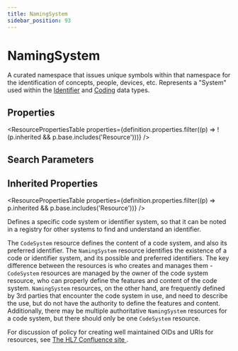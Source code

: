 ```yaml
---
title: NamingSystem
sidebar_position: 93
---
```



# NamingSystem

A curated namespace that issues unique symbols within that namespace for the identification of concepts, people, devices, etc. Represents a "System" used within the <a href="/docs/api/fhir/datatypes/identifier">Identifier</a> and <a href="/docs/api/fhir/datatypes/coding">Coding</a> data types.

<Tabs queryString="section">
<TabItem value="schema" label="Schema" default>

## Properties

<ResourcePropertiesTable
  properties={definition.properties.filter((p) => !(p.inherited && p.base.includes('Resource')))}
/>

## Search Parameters

<SearchParamsTable searchParams={definition.searchParameters} />

## Inherited Properties

<ResourcePropertiesTable properties={definition.properties.filter((p) => p.inherited && p.base.includes('Resource'))} />

</TabItem>
  <TabItem value="usage" label="Usage">
    <div> <a name="scope"></a>  <p> Defines a specific code system or identifier system, so that it can be noted in a registry for other systems to find and understand an identifier. </p> </div>
    </TabItem>
  <TabItem value="relationships" label="Relationships">
    <div>  <p> The <code>CodeSystem</code> resource defines the content of a code system, and also its preferred identifier. The <code>NamingSystem</code> resource identifies the existence of a code or identifier system, and its possible and preferred identifiers.  The key difference between the resources is who creates and manages them - <code>CodeSystem</code> resources are managed by the owner of the code system resource, who can properly define the features and content of the code system. <code>NamingSystem</code> resources, on the other hand, are frequently defined by 3rd parties that encounter the code system in use, and need to describe the use, but do not have the authority to define the features and content.  Additionally, there may be multiple authoritative <code>NamingSystem</code> resources for a code system, but there should only be one <code>CodeSystem</code> resource. </p> </div>
    </TabItem>
  <TabItem value="backgroundAndContext" label="Background and Context">
    <div> <a name="bnc"></a>  <p> For discussion of policy for creating well maintained OIDs and URIs for resources, see <a href="https://confluence.hl7.org/display/FHIR/Migrating+OIDs+to+FHIR">The HL7 Confluence site </a>. </p>  </div>
    </TabItem>

</Tabs>
